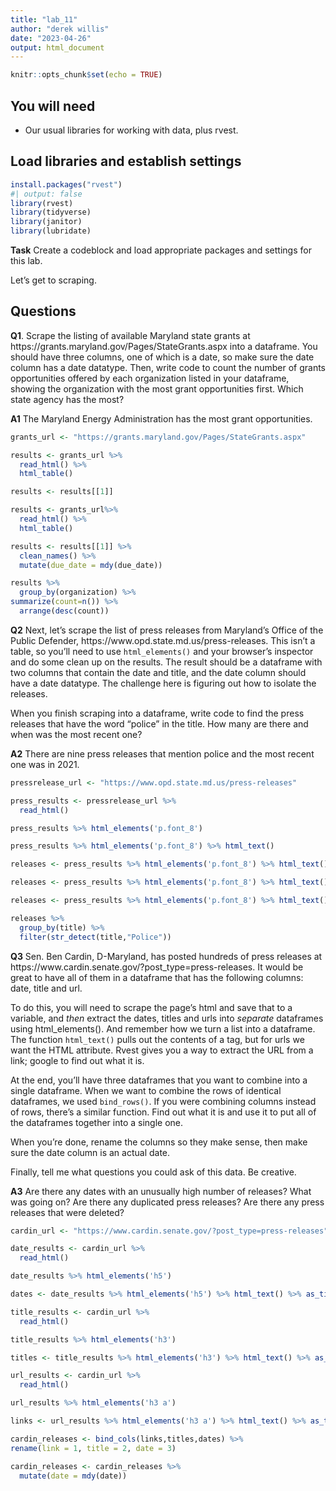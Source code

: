 ```yaml
---
title: "lab_11"
author: "derek willis"
date: "2023-04-26"
output: html_document
---
```


```r
knitr::opts_chunk$set(echo = TRUE)
```

## You will need

* Our usual libraries for working with data, plus rvest.

## Load libraries and establish settings

```r
install.packages("rvest")
#| output: false
library(rvest)
library(tidyverse)
library(janitor)
library(lubridate)
```


**Task** Create a codeblock and load appropriate packages and settings for this lab.

Let's get to scraping.

## Questions

**Q1**. Scrape the listing of available Maryland state grants at https://grants.maryland.gov/Pages/StateGrants.aspx into a dataframe. You should have three columns, one of which is a date, so make sure the date column has a date datatype. Then, write code to count the number of grants opportunities offered by each organization listed in your dataframe, showing the organization with the most grant opportunities first. Which state agency has the most?

**A1** The Maryland Energy Administration has the most grant opportunities.

```r
grants_url <- "https://grants.maryland.gov/Pages/StateGrants.aspx"
```
```r
results <- grants_url %>%
  read_html() %>%
  html_table()

results <- results[[1]] 

```
```r
results <- grants_url%>%
  read_html() %>%
  html_table()

results <- results[[1]] %>%
  clean_names() %>%
  mutate(due_date = mdy(due_date))
```
```r
results %>%
  group_by(organization) %>%
summarize(count=n()) %>%
  arrange(desc(count))
```

**Q2** Next, let's scrape the list of press releases from Maryland's Office of the Public Defender, https://www.opd.state.md.us/press-releases. This isn't a table, so you'll need to use `html_elements()` and your browser's inspector and do some clean up on the results. The result should be a dataframe with two columns that contain the date and title, and the date column should have a date datatype. The challenge here is figuring out how to isolate the releases.

When you finish scraping into a dataframe, write code to find the press releases that have the word "police" in the title. How many are there and when was the most recent one?

**A2** There are nine press releases that mention police and the most recent one was in 2021.

```r
pressrelease_url <- "https://www.opd.state.md.us/press-releases"
```
```r
press_results <- pressrelease_url %>%
  read_html()
```
```r
press_results %>% html_elements('p.font_8')
```
```r
press_results %>% html_elements('p.font_8') %>% html_text()
```

```r
releases <- press_results %>% html_elements('p.font_8') %>% html_text() %>% as_tibble()
```

```r
releases <- press_results %>% html_elements('p.font_8') %>% html_text() %>% as_tibble() %>% separate(value, c('date', 'title'), sep=":")
```
```r
releases <- press_results %>% html_elements('p.font_8') %>% html_text() %>% as_tibble() %>% separate(value, c('date', 'title'), sep=":") %>% mutate(date = mdy(date))
```
```r
releases %>%
  group_by(title) %>%
  filter(str_detect(title,"Police"))
```

**Q3** Sen. Ben Cardin, D-Maryland, has posted hundreds of press releases at https://www.cardin.senate.gov/?post_type=press-releases. It would be great to have all of them in a dataframe that has the following columns: date, title and url.

To do this, you will need to scrape the page's html and save that to a variable, and _then_ extract the dates, titles and urls into _separate_ dataframes using html_elements(). And remember how we turn a list into a dataframe. The function `html_text()` pulls out the contents of a tag, but for urls we want the HTML attribute. Rvest gives you a way to extract the URL from a link; google to find out what it is.

At the end, you'll have three dataframes that you want to combine into a single dataframe. When we want to combine the rows of identical dataframes, we used `bind_rows()`. If you were combining columns instead of rows, there's a similar function. Find out what it is and use it to put all of the dataframes together into a single one.

When you're done, rename the columns so they make sense, then make sure the date column is an actual date.

Finally, tell me what questions you could ask of this data. Be creative.

**A3** Are there any dates with an unusually high number of releases? What was going on? Are there any duplicated press releases? Are there any press releases that were deleted?

```r
cardin_url <- "https://www.cardin.senate.gov/?post_type=press-releases"
```
```r
date_results <- cardin_url %>%
  read_html()
```
```r
date_results %>% html_elements('h5') 
```
```r
dates <- date_results %>% html_elements('h5') %>% html_text() %>% as_tibble()
```

```r
title_results <- cardin_url %>%
  read_html()
```
```r
title_results %>% html_elements('h3') 
```
```r
titles <- title_results %>% html_elements('h3') %>% html_text() %>% as_tibble()
```

```r
url_results <- cardin_url %>%
  read_html()
```
```r
url_results %>% html_elements('h3 a') 
```
```r
links <- url_results %>% html_elements('h3 a') %>% html_text() %>% as_tibble()
```

```r
cardin_releases <- bind_cols(links,titles,dates) %>%
rename(link = 1, title = 2, date = 3)
```
```r
cardin_releases <- cardin_releases %>% 
  mutate(date = mdy(date))
```
